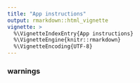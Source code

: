 ```yaml
---
title: "App instructions"
output: rmarkdown::html_vignette
vignette: >
  %\VignetteIndexEntry{App instructions}
  %\VignetteEngine{knitr::rmarkdown}
  %\VignetteEncoding{UTF-8}
---
```


### warnings
